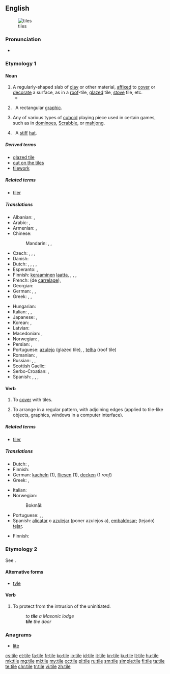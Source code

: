 {{wikipedia|dab=tile (disambiguation)}}
==English==
{{wikipedia}}

[[File:A aesthetic tile.JPG|thumb|tiles]]

===Pronunciation===
* {{rhymes|aɪl}}

===Etymology 1===
{{etyl|ang|en}} {{term/t|ang|sc=Latinx|tiġele}}

====Noun====
{{en-noun}}

# A regularly-shaped slab of [[clay]] or other material, [[affixed]] to [[cover]] or [[decorate]] a surface, as in a [[roof]]-tile, [[glazed]] tile, [[stove]] tile, etc.
#*{{quote-book|year=1963|author={{w|Margery Allingham}}
|title={{w|The China Governess}}
|chapter=3|url=http://openlibrary.org/works/OL2004261W
|passage=Sepia Delft '''tiles''' surrounded the fireplace, their crudely drawn Biblical scenes in faded cyclamen blending with the pinkish pine, while above them, instead of a mantelshelf, there was an archway high enough to form a balcony with slender balusters and a tapestry-hung wall behind.}}
# {{context|computing|lang=en}}&nbsp; A rectangular [[graphic]].
#: {{usex|Each '''tile''' within Google Maps consists of 256 &times; 256 pixels.|lang=en}}
#: {{usex|Sprites and '''tiles''' that are hidden in the prototype ROM file can be recovered.|lang=en}}
# Any of various types of [[cuboid]] playing piece used in certain games, such as in [[dominoes]], [[Scrabble]], or [[mahjong]].
# {{context|dated|lang=en}}&nbsp; A [[stiff]] [[hat]].
#: {{rfquotek|Dickens}}

=====Derived terms=====
* [[glazed tile]]
* [[out on the tiles]]
* [[tilework]]

=====Related terms=====
* [[tiler]]

=====Translations=====
{{trans-top|mostly rectangular shaped sheet of ceramic or fired clay to cover surfaces}}
* Albanian: {{t|sq|tjegull}}, {{t|sq|pllakë}}
* Arabic: {{t|ar|قرميدة|f|tr=qirmiida}}, {{qualifier|collective}} {{t|ar|قرميد|tr=qirmiid}}
* Armenian: {{t|hy|կղմինդր|tr=kġmindr}}, {{t|hy|հախճասալ|tr=haxč̣asal}}
* Chinese:
*: Mandarin: {{t+|cmn|瓦|tr=wǎ|sc=Hani}}, {{t|cmn|磚瓦|sc=Hani}}, {{t+|cmn|砖瓦|tr=zhuānwǎ|sc=Hani}}
* Czech: {{t|cs|dlaždice|f}} {{qualifier|floor tile}}, {{t|cs|kachle|f}}, {{t|cs|obkladačka|f}} {{qualifier|wall tile}}, {{t+|cs|taška|f}} {{qualifier|roof tile}}
* Danish: {{t+|da|tegl|c}}
* Dutch: {{t+|nl|tegel|m}}, {{t+|nl|vloertegel|f}}, {{t|nl|muurtegel|m}}, {{t+|nl|pan|f}}, {{t+|nl|dakpan|f}}
* Esperanto: {{t|eo|kahelo}}, {{t|eo|tegolo}}
* Finnish: [[keraaminen]] [[laatta]], {{t|fi|koristelaatta}}, {{t+|fi|kaakeli}}, {{t+|fi|tiili}}, {{t+|fi|laatta}}
* French: {{t+|fr|carreau|m}} (de [[carrelage]]), {{t+|fr|tuile|f}}
* Georgian: {{t|ka|კრამიტი|sc=Geor}}
* German: {{t|de|Kachel|f}}, {{t+|de|Fliese|f}}, {{qualifier|roof tile}} {{t+|de|Dachziegel|m}}
* Greek: {{t+|el|πλακίδιο|n|tr=plakídio|sc=Grek}}, {{t+|el|πλακάκι|n|tr=plakáki|sc=Grek}}, {{t+|el|κεραμίδι|n|sc=Grek}}
{{trans-mid}}
* Hungarian: {{t+|hu|cserép}}
* Italian: {{qualifier|floor and wall tile}} {{t+|it|piastrella|f}}, {{qualifier|roof tile}} {{t|it|tegola|f}}, {{t|it|coppo|m}}
* Japanese: {{t+|ja|タイル|tr=tairu}}, {{qualifier|roof tile}} {{t+|ja|瓦|tr=かわら, kawara}}
* Korean: {{t|ko|​​타일|tr=tail|sc=Kore}}, {{t|ko|기와|tr=giwa|sc=Kore}}
* Latvian: {{t|lv|flīze|f}}
* Macedonian: {{qualifier|floor and wall tile}} {{t|mk|плочка|f|tr=plóčka}}, {{qualifier|roof tile}} {{t|mk|ќерамида|tr=ḱerámida}}
* Norwegian: {{t|no|tegl|m}}, {{t+|no|teglstein|m}}
* Persian: {{t+|fa|کاشی|tr=kâši|sc=fa-Arab}}, {{t+|fa|سفال|tr=sofâl|sc=fa-Arab}}
* Portuguese: [[azulejo]] {{g|m}} (glazed tile), {{t|pt|ladrilho|m}}, [[telha]] {{g|f}} (roof tile)
* Romanian: {{t+|ro|țiglă|f}}, {{t+|ro|olan|n}}
* Russian: {{t+|ru|плитка|f|tr=plítka}}, {{qualifier|glazed tile}} {{t+|ru|кафель|m|tr=káfel'}}, {{qualifier|roof tile}} {{t+|ru|черепица|f|tr=čerepíca}}
* Scottish Gaelic: {{t|gd|leacag|f}}
* Serbo-Croatian: {{t|sh|pločica}}, {{t|sh|kalj}}
* Spanish: {{qualifier|glazed tile}} {{t+|es|azulejo|m}}, {{t+|es|alicatado|m}}, {{qualifier|floor tile}} {{t+|es|baldosa|f}}, {{qualifier|roof tile}} {{t+|es|teja|f}}
{{trans-bottom}}

====Verb====
{{en-verb|tiles|tiling|tiled}}

# To [[cover]] with tiles.
# {{context|computing|lang=en}} To arrange in a regular pattern, with adjoining edges (applied to tile-like objects, graphics, windows in a computer interface).

=====Related terms=====
* [[tiler]]

=====Translations=====
{{trans-top|to cover with tiles}}
* Dutch: {{t|nl|tegelen}}, {{t+|nl|betegelen}}
* Finnish: {{t|fi|laatoittaa}}
* German: [[kacheln]] (1), [[fliesen]] (1), [[decken]] (1 ''roof'')
* Greek: {{t+|el|πλακοστρώνω|tr=plakostróno|sc=Grek}}, {{t|el|στρώνω με πλακάκια|tr=stróno me plakákia|sc=Grek}}
{{trans-mid}}
* Italian: {{t|it|piastrellare}}
* Norwegian:
*: Bokmål: {{t|nb|flislegge}}
* Portuguese: {{t+|pt|azulejar}}, {{t|pt|ladrilhar}}, {{t+|pt|telhar}}
* Spanish: [[alicatar]] o [[azulejar]] (poner azulejos a), [[embaldosar]]; (tejado) [[tejar]].
{{trans-bottom}}

{{trans-top|computing: to arrange in regular pattern}}
* Finnish: {{t+|fi|tiilittää}}
{{trans-mid}}
{{trans-bottom}}

===Etymology 2===
See {{term|tiler|lang=en||doorkeeper at a Masonic lodge}}.

====Alternative forms====
* [[tyle]]

====Verb====
{{en-verb|til|ed}}

# To protect from the intrusion of the uninitiated.
#: ''to '''tile''' a Masonic lodge''
#: '''''tile''' the door''

===Anagrams===
* [[lite#English|lite]]

[[cs:tile]]
[[et:tile]]
[[fa:tile]]
[[fr:tile]]
[[ko:tile]]
[[io:tile]]
[[id:tile]]
[[it:tile]]
[[kn:tile]]
[[ku:tile]]
[[lt:tile]]
[[hu:tile]]
[[mk:tile]]
[[mg:tile]]
[[ml:tile]]
[[my:tile]]
[[oc:tile]]
[[pl:tile]]
[[ru:tile]]
[[sm:tile]]
[[simple:tile]]
[[fi:tile]]
[[ta:tile]]
[[te:tile]]
[[chr:tile]]
[[tr:tile]]
[[vi:tile]]
[[zh:tile]]